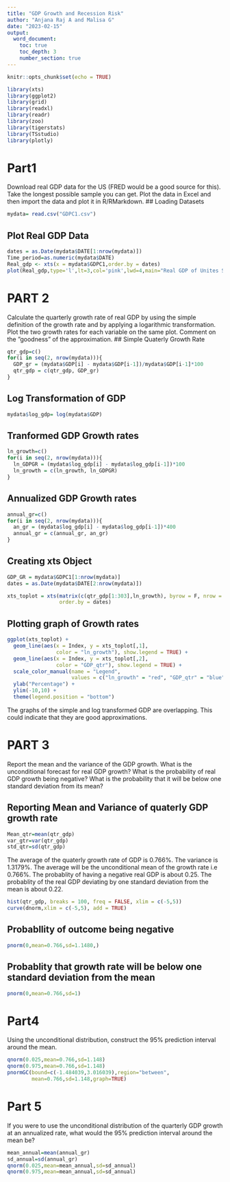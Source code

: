 ```yaml
---
title: "GDP Growth and Recession Risk"
author: "Anjana Raj A and Malisa G"
date: "2023-02-15"
output: 
  word_document:
    toc: true
    toc_depth: 3
    number_section: true
---
```


```r
knitr::opts_chunk$set(echo = TRUE)
```

```r
library(xts)
library(ggplot2) 
library(grid) 
library(readxl)
library(readr)
library(zoo)
library(tigerstats)
library(TSstudio)
library(plotly)
```
# Part1
Download real GDP data for the US (FRED would be a good source for this). Take the longest possible
sample you can get. Plot the data in Excel and then import the data and plot it in R/RMarkdown.
## Loading Datasets 

```r
mydata= read.csv("GDPC1.csv")
```

## Plot Real GDP Data

```r
dates = as.Date(mydata$DATE[1:nrow(mydata)])
Time_period=as.numeric(mydata$DATE)
Real_gdp <- xts(x = mydata$GDPC1,order.by = dates)
plot(Real_gdp,type='l',lt=3,col='pink',lwd=4,main="Real GDP of Unites States of America from 1947 to 2022",col.main='blue',xlab="Time",ylab="Billions of chained 2012 Dollars")
```

# PART 2
Calculate the quarterly growth rate of real GDP by using the simple definition of the growth rate and by applying a logarithmic transformation. Plot the two growth rates for each variable on the same plot. Comment on the ”goodness” of the approximation.
## Simple Quaterly Growth Rate

```r
qtr_gdp=c()
for(i in seq(2, nrow(mydata))){
  GDP_gr = (mydata$GDP[i] - mydata$GDP[i-1])/mydata$GDP[i-1]*100
  qtr_gdp = c(qtr_gdp, GDP_gr)
}
```

## Log Transformation of GDP
```r
mydata$log_gdp= log(mydata$GDP)
```

## Tranformed GDP Growth rates

```r
ln_growth=c()
for(i in seq(2, nrow(mydata))){
  ln_GDPGR = (mydata$log_gdp[i] - mydata$log_gdp[i-1])*100
  ln_growth = c(ln_growth, ln_GDPGR)
}
```

## Annualized GDP Growth rates

```r
annual_gr=c()
for(i in seq(2, nrow(mydata))){
  an_gr = (mydata$log_gdp[i] - mydata$log_gdp[i-1])*400
  annual_gr = c(annual_gr, an_gr)
}
```

## Creating xts Object
```r

GDP_GR = mydata$GDPC1[1:nrow(mydata)]
dates = as.Date(mydata$DATE[2:nrow(mydata)])

xts_toplot = xts(matrix(c(qtr_gdp[1:303],ln_growth), byrow = F, nrow = 303),
                 order.by = dates)
```

## Plotting graph of Growth rates
```r
ggplot(xts_toplot) +
  geom_line(aes(x = Index, y = xts_toplot[,1], 
                color = "ln_growth"), show.legend = TRUE) +
  geom_line(aes(x = Index, y = xts_toplot[,2], 
                color = "GDP_qtr"), show.legend = TRUE) +
  scale_color_manual(name = "Legend", 
                     values = c("ln_growth" = "red", "GDP_qtr" = "blue")) +
  ylab("Percentage") +
  ylim(-10,10) +
  theme(legend.position = "bottom")

```
The graphs of the simple and log transformed GDP are overlapping. This could indicate that they are good approximations.

# PART 3

Report the mean and the variance of the GDP growth. What is the unconditional forecast for real GDP growth? What is the probability of real GDP growth being negative? What is the probability that it will be below one standard deviation from its mean?

## Reporting Mean and Variance of quaterly GDP growth rate

```r
Mean_qtr=mean(qtr_gdp)
var_gtr=var(qtr_gdp)
std_qtr=sd(qtr_gdp)
```
The average of the quaterly growth rate of GDP is 0.766%. The variance is 1.3179%. The average will be the unconditional mean of the growth rate i.e 0.766%. The probablity of having a negative real GDP is about 0.25. The probablity of the real GDP deviating by one standard deviation from the mean is about 0.22.

```r
hist(qtr_gdp, breaks = 100, freq = FALSE, xlim = c(-5,5))
curve(dnorm,xlim = c(-5,5), add = TRUE)
```

## Probabllity of outcome being negative
```r
pnorm(0,mean=0.766,sd=1.1480,)
```

## Probablity that growth rate will be below one standard deviation from the mean
```r
pnorm(0,mean=0.766,sd=1)
```
# Part4
Using the unconditional distribution, construct the 95% prediction interval around the mean.

```r
qnorm(0.025,mean=0.766,sd=1.148)
qnorm(0.975,mean=0.766,sd=1.148)
pnormGC(bound=c(-1.484039,3.016039),region="between",
        mean=0.766,sd=1.148,graph=TRUE)
```
# Part 5
If you were to use the unconditional distribution of the quarterly GDP growth at an annualized rate, what would the 95% prediction interval around the mean be?
```r
mean_annual=mean(annual_gr)
sd_annual=sd(annual_gr)
qnorm(0.025,mean=mean_annual,sd=sd_annual)
qnorm(0.975,mean=mean_annual,sd=sd_annual)
```


